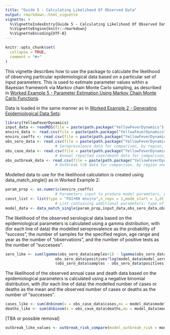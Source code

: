 ```yaml
---
title: "Guide 5 - Calculating Likelihood Of Observed Data"
output: rmarkdown::html_vignette
vignette: >
  %\VignetteIndexEntry{Guide 5 - Calculating Likelihood Of Observed Data}
  %\VignetteEngine{knitr::rmarkdown}
  %\VignetteEncoding{UTF-8}
---
```


```r
knitr::opts_chunk$set(
  collapse = TRUE,
  comment = "#>"
)
```

This vignette describes how to use the package to calculate the likelihood of observing particular epidemiological data based on a particular set of input parameters. This is used to estimate parameter values within a Bayesian framework via Markov chain Monte Carlo sampling, as described in [Worked Example 5 - Parameter Estimation Using Markov Chain Monte Carlo Functions](https://mrc-ide.github.io/YellowFeverDynamics/articles/AWorkedExampleEMCMC.html).

Data is loaded in the same manner as in [Worked Example 2 - Generating Epidemiological Data Sets](https://mrc-ide.github.io/YellowFeverDynamics/articles/AWorkedExampleBDataGenerate.html):

```r
library(YellowFeverDynamics)
input_data <- readRDS(file = paste(path.package("YellowFeverDynamics"),"/exdata/input_data_example.Rds",sep = ""))
enviro_data <- read.csv(file = paste(path.package("YellowFeverDynamics"),"/exdata/enviro_data_example.csv",sep = ""),header = TRUE)
enviro_coeffs <- read.csv(file = paste(path.package("YellowFeverDynamics"),"/exdata/enviro_coeffs_example.csv",sep = ""),header = TRUE)
obs_sero_data <- read.csv(file = paste(path.package("YellowFeverDynamics"),"/exdata/obs_sero_data_example_single.csv",sep=""),header = TRUE)    
                      # Seroprevalence data for comparison, by region, year & age group, in format no. samples/no. positives
obs_case_data <- read.csv(file = paste(path.package("YellowFeverDynamics"),"/exdata/obs_case_data_example_single.csv",sep = ""),header = TRUE)    
                      # Annual reported case/death data for comparison, by region and year, in format no. cases/no. deaths
obs_outbreak_data <- read.csv(file = paste(path.package("YellowFeverDynamics"),"/exdata/obs_outbreak_data_example_single.csv",sep = ""),header = TRUE)    
                      # Outbreak Y/N data for comparison, by region and year, in format 0 = no outbreaks, 1 = 1 or more outbreak(s)
```

Modelled data to use for the likelihood calculation is created using data_match_single() as in Worked Example 2:

```r
param_prop <- as.numeric(enviro_coeffs)
                      # Parameters input to produce model parameters, potentially including spillover FOI and R0 by region, severe and fatal case reporting probability
const_list <- list(type = "FOI+R0 enviro",n_reps = 1,mode_start = 1,dt = 1.0,enviro_data = enviro_data,R0_fixed_values = NULL,vaccine_efficacy = 1.0,p_rep_severe = 0.05,p_rep_death = 0.1)
                      # List containing additional parameters: type of parameter set used to calculate spillover FOI and R0 (here calculated from environmental covariates), number of repetitions for which to run model and obtain average outputs, environmental covariate data, fixed R0 values by region used when R0 is not a variable, and values of vaccine efficacy and severe and fatal case reporting probability used when these are not variables set via param_prop
model_data <- data_match_single(param_prop,input_data,obs_sero_data,obs_case_data,obs_outbreak_data,const_list)
```

The likelihood of the observed serological data based on the epidemiological parameters is calculated using a gamma distribution, with (for each line of data) the modelled seroprevalence as the probability of "success", the number of samples for the specified region, age range and year as the number of "observations", and the number of positive tests as the number of "successes".

```r
sero_like <- sum(lgamma(obs_sero_data$samples+1) - lgamma(obs_sero_data$positives+1) - lgamma(obs_sero_data$samples - obs_sero_data$positives + 1) +
                      obs_sero_data$positives*log(model_data$model_sero_values) +
                      (obs_sero_data$samples - obs_sero_data$positives)*log(1.0 - model_data$model_sero_values))
```

The likelihood of the observed annual case and death data based on the epidemiological parameters is calculated using a negative binomial distribution, with (for each line of data) the modelled number of cases or deaths as the mean and the observed number of cases or deaths as the number of "successes".

```r
cases_like <- sum(dnbinom(x = obs_case_data$cases,mu = model_data$model_case_values,size = rep(1,length(obs_case_data$cases)),log = TRUE))
deaths_like <- sum(dnbinom(x = obs_case_data$deaths,mu = model_data$model_death_values,size = rep(1,length(obs_case_data$deaths)),log = TRUE))
```

[TBA or possible removal]

```r
outbreak_like_values <- outbreak_risk_compare(model_outbreak_risk = model_data$model_outbreak_risk_values,obs_data = obs_outbreak_data$outbreak_yn)
```
